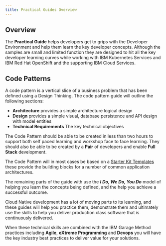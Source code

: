 ```yaml
---
title: Practical Guides Overview
---
```


## Overview

The **Practical Guide** helps developers get to grips with the Developer Environment and help them learn the key developer concepts. Although the samples are small and limited function they are designed to hit all the key developer learning curves while working with IBM Kubernetes Services and IBM Red Hat OpenShift and the supporting IBM Cloud Services.

## Code Patterns

A code pattern is a vertical slice of a business problem that has been defined
 using a Design Thinking. The code pattern guide will outline the following
  sections:

 - **Architecture** provides a simple architecture logical design
 - **Design** provides a simple visual, database persistence and API design with model entities
 - **Technical Requirements** The key technical objectives

The Code Pattern should be able to be created in less than two hours to support
 both self paced learning and workshop face to face learning. They should also be able to be created by a **Pair** of developers and enable **Full Stack** development.

The Code Pattern will in most cases be based on a [Starter Kit Templates
](/starterkits/gitrepos) these provide the building blocks for a
 number of common application architectures.

The remaining parts of the guide with use the **_I Do, We Do, You Do_** model of helping you learn the concepts being defined, and the help you achieve a successful outcome.

Cloud Native development has a lot of moving parts to its learning, and these
 guides will help you practice them, demonstrate them and ultimately use the skills to help you deliver production class software that is continuously delivered.

When these technical skills are combined with the IBM Garage Method practices including  **Agile**, **eXtreme Programming** and **Devops** you will have the key industry best practices to deliver value for your solutions.










